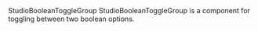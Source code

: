 
<Meta of={StudioBooleanToggleGroupStories} />

<Heading level={1} size='small'>
  StudioBooleanToggleGroup
</Heading>
<Paragraph>
  StudioBooleanToggleGroup is a component for toggling between two boolean options.
</Paragraph>

<Canvas of={StudioBooleanToggleGroupStories.Preview} />
